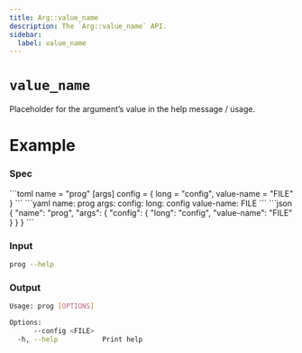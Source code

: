 ```yaml
---
title: Arg::value_name
description: The `Arg::value_name` API.
sidebar:
  label: value_name
---
```



# `value_name` <LinkButton href="https://docs.rs/clap/latest/clap/struct.Arg.html#method.value_name" icon="open-book" variant="minimal"></LinkButton>

<Badge text="since 0.1.0" size="small" />

Placeholder for the argument’s value in the help message / usage.

# Example

### Spec

<Tabs syncKey="format">
  <TabItem label="TOML">
```toml
name = "prog"
[args]
config = { long = "config", value-name = "FILE" }
```
  </TabItem>
  <TabItem label="YAML">
```yaml
name: prog
args:
  config:
    long: config
    value-name: FILE
```
  </TabItem>
  <TabItem label="JSON">
```json
{
  "name": "prog",
  "args": {
    "config": {
      "long": "config",
      "value-name": "FILE"
    }
  }
}
```
  </TabItem>
</Tabs>

### Input

```bash
prog --help
```

### Output

```bash
Usage: prog [OPTIONS]

Options:
      --config <FILE>  
  -h, --help           Print help
```
